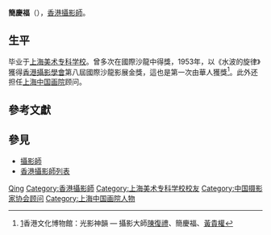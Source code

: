 '''簡慶福'''（{{bd|1921年||||J}}），[[香港|香港]][[攝影師|攝影師]]。

==生平==
毕业于[[上海美术专科学校|上海美术专科学校]]。曾多次在國際沙龍中得獎，1953年，以《水波的旋律》獲得[[香港攝影學會|香港攝影學會]]第八屆國際沙龍影展金獎，這也是第一次由華人獲獎<ref>[http://www.heritagemuseum.gov.hk/chinese/exhibition_highlight_file/exhibition_sel_coming_result.asp?exid=131]{{dead link|date=2018年1月 |bot=InternetArchiveBot |fix-attempted=yes }}香港文化博物館：光影神韻 — 攝影大師[[陳復禮|陳復禮]]、簡慶福、[[黃貴權|黃貴權]]</ref>。此外还担任[[上海中国画院|上海中国画院]]顾问。

== 參考文獻 ==
{{reflist}}

== 參見 ==
* [[攝影師|攝影師]]
* [[香港攝影師列表|香港攝影師列表]]

{{中国摄影家协会第八届理事会}}
{{中国摄影家协会第九届理事会}}
{{Authority control}}
{{DEFAULTSORT:Jian简}}
[[Category:简姓|Qing]]
[[Category:香港攝影師|Category:香港攝影師]]
[[Category:上海美术专科学校校友|Category:上海美术专科学校校友]]
[[Category:中国摄影家协会顾问|Category:中国摄影家协会顾问]]
[[Category:上海中国画院人物|Category:上海中国画院人物]]